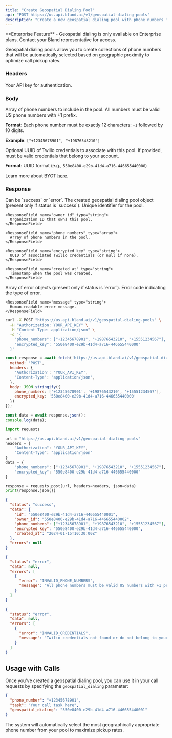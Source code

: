 ```yaml
---
title: "Create Geospatial Dialing Pool"
api: "POST https://us.api.bland.ai/v1/geospatial-dialing-pools"
description: "Create a new geospatial dialing pool with phone numbers for optimized call routing."
---
```


<Info>
  **Enterprise Feature** - Geospatial dialing is only available on Enterprise plans. Contact your Bland representative for access.
</Info>

Geospatial dialing pools allow you to create collections of phone numbers that will be automatically selected based on geographic proximity to optimize call pickup rates.

### Headers

<ParamField header="authorization" type="string" required>
  Your API key for authentication.
</ParamField>

### Body

<ParamField body="phone_numbers" type="array" required>
  Array of phone numbers to include in the pool. All numbers must be valid US phone numbers with +1 prefix.
  
  **Format**: Each phone number must be exactly 12 characters: `+1` followed by 10 digits.
  
  **Example**: `["+12345678901", "+19876543210"]`
</ParamField>

<ParamField body="encrypted_key" type="string">
  Optional UUID of Twilio credentials to associate with this pool. If provided, must be valid credentials that belong to your account.
  
  **Format**: UUID format (e.g., `550e8400-e29b-41d4-a716-446655440000`)

  Learn more about BYOT [here](/tutorials/custom-twilio).
</ParamField>

### Response

<ResponseField name="status" type="string">
  Can be `success` or `error`.
</ResponseField>

<ResponseField name="data" type="object">
  The created geospatial dialing pool object (present only if status is `success`).
  
  <Expandable title="data properties">
    <ResponseField name="id" type="string">
      Unique identifier for the pool.
    </ResponseField>
    
    <ResponseField name="owner_id" type="string">
      Organization ID that owns this pool.
    </ResponseField>
    
    <ResponseField name="phone_numbers" type="array">
      Array of phone numbers in the pool.
    </ResponseField>
    
    <ResponseField name="encrypted_key" type="string">
      UUID of associated Twilio credentials (or null if none).
    </ResponseField>
    
    <ResponseField name="created_at" type="string">
      Timestamp when the pool was created.
    </ResponseField>
  </Expandable>
</ResponseField>

<ResponseField name="errors" type="array">
  Array of error objects (present only if status is `error`).
  
  <Expandable title="error object properties">
    <ResponseField name="error" type="string">
      Error code indicating the type of error.
    </ResponseField>
    
    <ResponseField name="message" type="string">
      Human-readable error message.
    </ResponseField>
  </Expandable>
</ResponseField>

<RequestExample>

```bash cURL
curl -X POST "https://us.api.bland.ai/v1/geospatial-dialing-pools" \
  -H "Authorization: YOUR_API_KEY" \
  -H "Content-Type: application/json" \
  -d '{
    "phone_numbers": ["+12345678901", "+19876543210", "+15551234567"],
    "encrypted_key": "550e8400-e29b-41d4-a716-446655440000"
  }'
```

```javascript JavaScript
const response = await fetch('https://us.api.bland.ai/v1/geospatial-dialing-pools', {
  method: 'POST',
  headers: {
    'Authorization': 'YOUR_API_KEY',
    'Content-Type': 'application/json',
  },
  body: JSON.stringify({
    phone_numbers: ['+12345678901', '+19876543210', '+15551234567'],
    encrypted_key: '550e8400-e29b-41d4-a716-446655440000'
  })
});

const data = await response.json();
console.log(data);
```

```python Python
import requests

url = "https://us.api.bland.ai/v1/geospatial-dialing-pools"
headers = {
    "Authorization": "YOUR_API_KEY",
    "Content-Type": "application/json"
}
data = {
    "phone_numbers": ["+12345678901", "+19876543210", "+15551234567"],
    "encrypted_key": "550e8400-e29b-41d4-a716-446655440000"
}

response = requests.post(url, headers=headers, json=data)
print(response.json())
```

</RequestExample>

<ResponseExample>

```json Success Response
{
  "status": "success",
  "data": {
    "id": "550e8400-e29b-41d4-a716-446655440001",
    "owner_id": "550e8400-e29b-41d4-a716-446655440002",
    "phone_numbers": ["+12345678901", "+19876543210", "+15551234567"],
    "encrypted_key": "550e8400-e29b-41d4-a716-446655440000",
    "created_at": "2024-01-15T10:30:00Z"
  },
  "errors": null
}
```

```json Error Response - Invalid Phone Numbers
{
  "status": "error",
  "data": null,
  "errors": [
    {
      "error": "INVALID_PHONE_NUMBERS",
      "message": "All phone numbers must be valid US numbers with +1 prefix"
    }
  ]
}
```

```json Error Response - Invalid Credentials
{
  "status": "error",
  "data": null,
  "errors": [
    {
      "error": "INVALID_CREDENTIALS",
      "message": "Twilio credentials not found or do not belong to your account"
    }
  ]
}
```

</ResponseExample>

## Usage with Calls

Once you've created a geospatial dialing pool, you can use it in your call requests by specifying the `geospatial_dialing` parameter:

```json
{
  "phone_number": "+12345678901",
  "task": "Your call task here",
  "geospatial_dialing": "550e8400-e29b-41d4-a716-446655440001"
}
```

The system will automatically select the most geographically appropriate phone number from your pool to maximize pickup rates. 